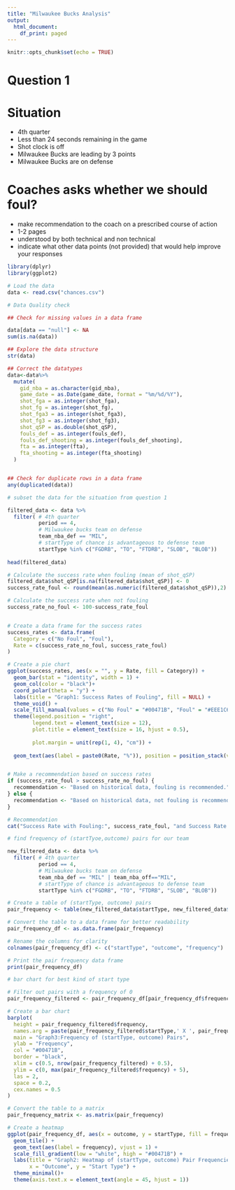 ---
title: "Milwaukee Bucks Analysis"
output:
  html_document:
    df_print: paged
---

```{r setup, include=FALSE}
knitr::opts_chunk$set(echo = TRUE)
```


# Question 1
# Situation

- 4th quarter
- Less than 24 seconds remaining in the game
- Shot clock is off
- Milwaukee Bucks are leading by 3 points
- Milwaukee Bucks are on defense
  
# Coaches asks whether we should foul?
-   make recommendation to the coach on a prescribed course of action
-   1-2 pages
-   understood by both technical and non technical
-   indicate what other data points (not provided) that would help improve your responses
  


```{r,warning=FALSE}

library(dplyr)
library(ggplot2)


```

```{r,warning=FALSE}

# Load the data
data <- read.csv("chances.csv")

# Data Quality check

## Check for missing values in a data frame

data[data == "null"] <- NA
sum(is.na(data))

## Explore the data structure
str(data)

## Correct the datatypes
data<-data%>%
  mutate(
    gid_nba = as.character(gid_nba),
    game_date = as.Date(game_date, format = "%m/%d/%Y"),
    shot_fga = as.integer(shot_fga),
    shot_fg = as.integer(shot_fg),
    shot_fga3 = as.integer(shot_fga3),
    shot_fg3 = as.integer(shot_fg3),
    shot_qSP = as.double(shot_qSP),
    fouls_def = as.integer(fouls_def),
    fouls_def_shooting = as.integer(fouls_def_shooting),
    fta = as.integer(fta),
    fta_shooting = as.integer(fta_shooting)
  )


## Check for duplicate rows in a data frame
any(duplicated(data))


```


```{r} 

# subset the data for the situation from question 1

filtered_data <- data %>%
  filter( # 4th quarter 
          period == 4,                       
          # Milwaukee bucks team on defense
          team_nba_def == "MIL",             
          # startType of chance is advantageous to defense team
          startType %in% c("FGDRB", "TO", "FTDRB", "SLOB", "BLOB"))  
        
head(filtered_data)

# Calculate the success rate when fouling (mean of shot_qSP)
filtered_data$shot_qSP[is.na(filtered_data$shot_qSP)] <- 0
success_rate_foul <- round(mean(as.numeric(filtered_data$shot_qSP)),2)

# Calculate the success rate when not fouling
success_rate_no_foul <- 100-success_rate_foul


# Create a data frame for the success rates
success_rates <- data.frame(
  Category = c("No Foul", "Foul"),
  Rate = c(success_rate_no_foul, success_rate_foul)
)

# Create a pie chart
ggplot(success_rates, aes(x = "", y = Rate, fill = Category)) +
  geom_bar(stat = "identity", width = 1) +
  geom_col(color = "black")+
  coord_polar(theta = "y") +
  labs(title = "Graph1: Success Rates of Fouling", fill = NULL) +  
  theme_void() +
  scale_fill_manual(values = c("No Foul" = "#00471B", "Foul" = "#EEE1C6")) +
  theme(legend.position = "right",  
        legend.text = element_text(size = 12), 
        plot.title = element_text(size = 16, hjust = 0.5),  
        
        plot.margin = unit(rep(1, 4), "cm")) +
  
  geom_text(aes(label = paste0(Rate, "%")), position = position_stack(vjust = 0.5), size = 5)


# Make a recommendation based on success rates
if (success_rate_foul > success_rate_no_foul) {
  recommendation <- "Based on historical data, fouling is recommended."
} else {
  recommendation <- "Based on historical data, not fouling is recommended."
}

# Recommendation
cat("Success Rate with Fouling:", success_rate_foul, "and Success Rate without Fouling:", success_rate_no_foul, "%\n","-> Hence:",recommendation, "\n")
```


```{r}

# find frequency of (startTyoe,outcome) pairs for our team

new_filtered_data <- data %>%
  filter( # 4th quarter 
          period == 4,                       
          # Milwaukee bucks team on defense
          team_nba_def == "MIL" | team_nba_off=="MIL",             
          # startType of chance is advantageous to defense team
          startType %in% c("FGDRB", "TO", "FTDRB", "SLOB", "BLOB")) 

# Create a table of (startType, outcome) pairs
pair_frequency <- table(new_filtered_data$startType, new_filtered_data$outcome)

# Convert the table to a data frame for better readability
pair_frequency_df <- as.data.frame(pair_frequency)

# Rename the columns for clarity
colnames(pair_frequency_df) <- c("startType", "outcome", "frequency")

# Print the pair frequency data frame
print(pair_frequency_df)

# bar chart for best kind of start type

# Filter out pairs with a frequency of 0
pair_frequency_filtered <- pair_frequency_df[pair_frequency_df$frequency > 0, ]

# Create a bar chart
barplot(
  height = pair_frequency_filtered$frequency,
  names.arg = paste(pair_frequency_filtered$startType,' X ', pair_frequency_filtered$outcome),
  main = "Graph3:Frequency of (startType, outcome) Pairs",
  ylab = "Frequency",
  col = "#00471B",            
  border = "black",           
  xlim = c(0.5, nrow(pair_frequency_filtered) + 0.5),  
  ylim = c(0, max(pair_frequency_filtered$frequency) + 5),
  las = 2,                    
  space = 0.2,                
  cex.names = 0.5             
)

```
```{r}

# Convert the table to a matrix
pair_frequency_matrix <- as.matrix(pair_frequency)

# Create a heatmap
ggplot(pair_frequency_df, aes(x = outcome, y = startType, fill = frequency)) +
  geom_tile() +                                          
  geom_text(aes(label = frequency), vjust = 1) +         
  scale_fill_gradient(low = "white", high = "#00471B") +  
  labs(title = "Graph2: Heatmap of (startType, outcome) Pair Frequencies",
       x = "Outcome", y = "Start Type") +                
  theme_minimal()+                                       
  theme(axis.text.x = element_text(angle = 45, hjust = 1))


```
